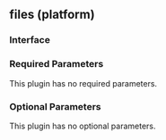 ## files (platform)

### Interface

### Required Parameters

This plugin has no required parameters.

### Optional Parameters

This plugin has no optional parameters.
